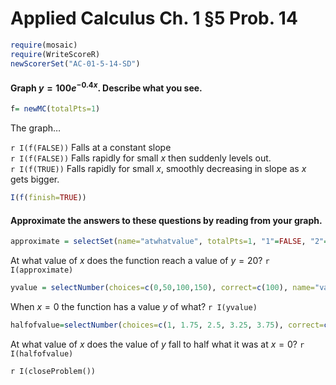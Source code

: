 Applied Calculus Ch. 1 §5 Prob. 14
========================================================
```r
require(mosaic)
require(WriteScoreR)
newScorerSet("AC-01-5-14-SD")
```


#### Graph $y = 100 e^{-0.4 x}$.  Describe what you see.

```r
f= newMC(totalPts=1)
```
The graph...     

`r I(f(FALSE))` Falls at a constant slope     
`r I(f(FALSE))` Falls rapidly for small $x$ then suddenly levels out.           
`r I(f(TRUE))` Falls rapidly for small $x$, smoothly decreasing in slope as $x$ gets bigger.          

```r
I(f(finish=TRUE))
```

#### Approximate the answers to these questions by reading from your graph. 

```r
approximate = selectSet(name="atwhatvalue", totalPts=1, "1"=FALSE, "2"=FALSE, "4"=TRUE, "8"=FALSE, "16"=FALSE)
```

At what value of $x$ does the function reach a value of $y=20$? `r I(approximate)`

```r
yvalue = selectNumber(choices=c(0,50,100,150), correct=c(100), name="valueofy", totalPts=1)
```

When $x=0$ the function has a value $y$ of what? `r I(yvalue)`

```r
halfofvalue=selectNumber(choices=c(1, 1.75, 2.5, 3.25, 3.75), correct=c(1.75), name="halfvalue", totalPts=1)
```
At what value of $x$ does the value of $y$ fall to half what it was at $x=0$? `r I(halfofvalue)`

`r I(closeProblem())`
